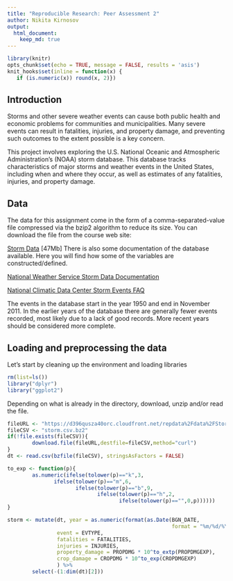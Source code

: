 ```yaml
---
title: "Reproducible Research: Peer Assessment 2"
author: Nikita Kirnosov
output: 
  html_document:
    keep_md: true
---
```

```r
library(knitr)
opts_chunk$set(echo = TRUE, message = FALSE, results = 'asis')
knit_hooks$set(inline = function(x) {
   if (is.numeric(x)) round(x, 2)})
```


## Introduction

Storms and other severe weather events can cause both public health and economic problems for communities and municipalities. Many severe events can result in fatalities, injuries, and property damage, and preventing such outcomes to the extent possible is a key concern.

This project involves exploring the U.S. National Oceanic and Atmospheric Administration's (NOAA) storm database. This database tracks characteristics of major storms and weather events in the United States, including when and where they occur, as well as estimates of any fatalities, injuries, and property damage.

## Data

The data for this assignment come in the form of a comma-separated-value file compressed via the bzip2 algorithm to reduce its size. You can download the file from the course web site:

[Storm Data](https://d396qusza40orc.cloudfront.net/repdata%2Fdata%2FStormData.csv.bz2) [47Mb]
There is also some documentation of the database available. Here you will find how some of the variables are constructed/defined.

[National Weather Service Storm Data Documentation](https://d396qusza40orc.cloudfront.net/repdata%2Fpeer2_doc%2Fpd01016005curr.pdf)

[National Climatic Data Center Storm Events FAQ](https://d396qusza40orc.cloudfront.net/repdata%2Fpeer2_doc%2FNCDC%20Storm%20Events-FAQ%20Page.pdf)

The events in the database start in the year 1950 and end in November 2011. In the earlier years of the database there are generally fewer events recorded, most likely due to a lack of good records. More recent years should be considered more complete.

## Loading and preprocessing the data

Let's start by cleaning up the environment and loading libraries
```r
rm(list=ls())
library("dplyr")
library("ggplot2")
```

Depending on what is already in the directory, download, unzip and/or read the file.
```r
fileURL <- "https://d396qusza40orc.cloudfront.net/repdata%2Fdata%2FStormData.csv.bz2"
fileCSV <- "storm.csv.bz2"
if(!file.exists(fileCSV)){
        download.file(fileURL,destfile=fileCSV,method="curl")
}
dt <- read.csv(bzfile(fileCSV), stringsAsFactors = FALSE)
```

```r
to_exp <- function(p){
        as.numeric(ifelse(tolower(p)=="k",3,
               ifelse(tolower(p)=="m",6,
                      ifelse(tolower(p)=="b",9,
                             ifelse(tolower(p)=="h",2,
                                    ifelse(tolower(p)=="",0,p))))))
}
```

```r
storm <- mutate(dt, year = as.numeric(format(as.Date(BGN_DATE, 
                                                     format = "%m/%d/%Y %H:%M:%S"), "%Y")),
                event = EVTYPE,
                fatalities = FATALITIES,
                injuries = INJURIES,
                property_damage = PROPDMG * 10^to_extp(PROPDMGEXP),
                crop_damage = CROPDMG * 10^to_exp(CROPDMGEXP)
                ) %>% 
        select(-(1:dim(dt)[2]))
        
```
